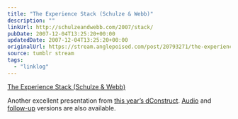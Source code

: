 ```yaml
---
title: "The Experience Stack (Schulze & Webb)"
description: ""
linkUrl: http://schulzeandwebb.com/2007/stack/
pubDate: 2007-12-04T13:25:20+00:00
updatedDate: 2007-12-04T13:25:20+00:00
originalUrl: https://stream.anglepoised.com/post/20793271/the-experience-stack-schulze-webb
source: tumblr stream
tags:
  - "linklog"
---
```


[The Experience Stack (Schulze & Webb)][1]

Another excellent presentation from [this year’s dConstruct](http://2007.dconstruct.org/). [Audio](http://2007.dconstruct.org/podcast/06-Matt-Webb.mp3) and [follow-up](http://schulzeandwebb.com/blog/2007/09/09/the-experience-stack-revisited/) versions are also available.

[1]: http://schulzeandwebb.com/2007/stack/
